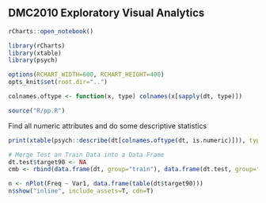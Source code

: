 ## DMC2010 Exploratory Visual Analytics

```r
rCharts::open_notebook()
```

```r
library(rCharts)
library(xtable)
library(psych)

options(RCHART_WIDTH=600, RCHART_HEIGHT=400)
opts_knit$set(root.dir="..")

colnames.oftype <- function(x, type) colnames(x[sapply(dt, type)])
```
<style>.rChart {width: 600px; height: 400px;}</style>
```r
source("R/pp.R")
```

Find all numeric attributes and do some descriptive statistics

```r
print(xtable(psych::describe(dt[colnames.oftype(dt, is.numeric)])), type="html")
```

```r
# Merge Test an Train Data into a Data Frame
dt.test$target90 <- NA
cmb <- rbind(data.frame(dt, group="train"), data.frame(dt.test, group="test"))

n <- nPlot(Freq ~ Var1, data.frame(table(dt$target90)))
n$show("inline", include_assets=T, cdn=T)
```

